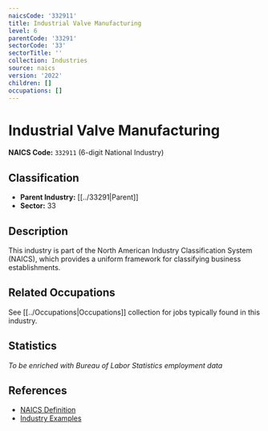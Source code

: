 ```yaml
---
naicsCode: '332911'
title: Industrial Valve Manufacturing
level: 6
parentCode: '33291'
sectorCode: '33'
sectorTitle: ''
collection: Industries
source: naics
version: '2022'
children: []
occupations: []
---
```

# Industrial Valve Manufacturing

**NAICS Code:** `332911` (6-digit National Industry)

## Classification

- **Parent Industry:** [[../33291|Parent]]
- **Sector:** 33

## Description

This industry is part of the North American Industry Classification System (NAICS), which provides a uniform framework for classifying business establishments.

## Related Occupations

See [[../Occupations|Occupations]] collection for jobs typically found in this industry.

## Statistics

*To be enriched with Bureau of Labor Statistics employment data*

## References

- [NAICS Definition](https://www.census.gov/naics/)
- [Industry Examples](https://www.census.gov/naics/2022NAICS/)

